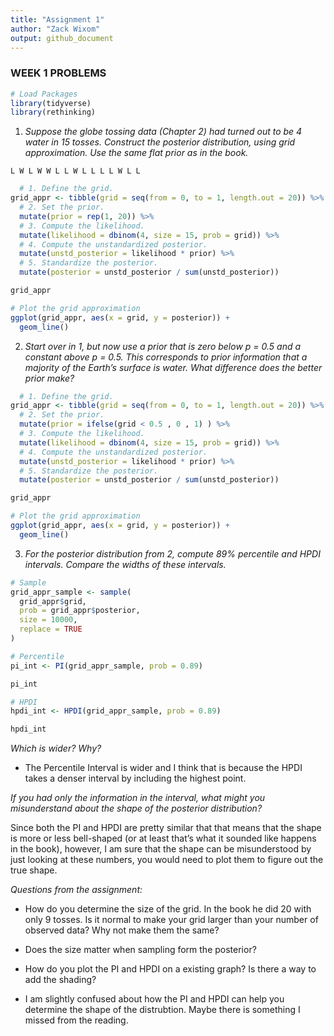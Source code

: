 ```yaml
---
title: "Assignment 1"
author: "Zack Wixom"
output: github_document
---
```


### WEEK 1 PROBLEMS

```r
# Load Packages
library(tidyverse)
library(rethinking)
```


1. _Suppose the globe tossing data (Chapter 2) had turned out to be 4 water in 15 tosses. Construct the posterior distribution, using grid approximation. Use the same flat prior as in the book._

```
L W L W W L L W L L L L W L L 
```

```r
  # 1. Define the grid.
grid_appr <- tibble(grid = seq(from = 0, to = 1, length.out = 20)) %>% 
  # 2. Set the prior.
  mutate(prior = rep(1, 20)) %>% 
  # 3. Compute the likelihood.
  mutate(likelihood = dbinom(4, size = 15, prob = grid)) %>% 
  # 4. Compute the unstandardized posterior.
  mutate(unstd_posterior = likelihood * prior) %>% 
  # 5. Standardize the posterior.
  mutate(posterior = unstd_posterior / sum(unstd_posterior))

grid_appr

# Plot the grid approximation
ggplot(grid_appr, aes(x = grid, y = posterior)) +
  geom_line()

```

2. _Start over in 1, but now use a prior that is zero below p = 0.5 and a constant above p = 0.5. This corresponds to prior information that a majority of the Earth’s surface is water. What difference does the better prior make?_

```r

  # 1. Define the grid.
grid_appr <- tibble(grid = seq(from = 0, to = 1, length.out = 20)) %>% 
  # 2. Set the prior.
  mutate(prior = ifelse(grid < 0.5 , 0 , 1) ) %>% 
  # 3. Compute the likelihood.
  mutate(likelihood = dbinom(4, size = 15, prob = grid)) %>% 
  # 4. Compute the unstandardized posterior.
  mutate(unstd_posterior = likelihood * prior) %>% 
  # 5. Standardize the posterior.
  mutate(posterior = unstd_posterior / sum(unstd_posterior))

grid_appr

# Plot the grid approximation
ggplot(grid_appr, aes(x = grid, y = posterior)) +
  geom_line()

```


3. _For the posterior distribution from 2, compute 89% percentile and HPDI intervals. Compare the widths of these intervals._

```r

# Sample
grid_appr_sample <- sample(
  grid_appr$grid, 
  prob = grid_appr$posterior, 
  size = 10000, 
  replace = TRUE
)

# Percentile
pi_int <- PI(grid_appr_sample, prob = 0.89)

pi_int

# HPDI
hpdi_int <- HPDI(grid_appr_sample, prob = 0.89)

hpdi_int


```

_Which is wider? Why? _

- The Percentile Interval is wider and I think that is because the HPDI takes a denser interval by including the highest point.

_If you had only the information in the interval, what might you misunderstand about the shape of the posterior distribution?_

Since both the PI and HPDI are pretty similar that that means that the shape is more or less bell-shaped (or at least that's what it sounded like happens in the book), however, I am sure that the shape can be misunderstood by just looking at these numbers, you would need to plot them to figure out the true shape.

_Questions from the assignment:_

- How do you determine the size of the grid. In the book he did 20 with only 9 tosses. Is it normal to make your grid larger than your number of observed data? Why not make them the same?

- Does the size matter when sampling form the posterior?

- How do you plot the PI and HPDI on a existing graph? Is there a way to add the shading?

- I am slightly confused about how the PI and HPDI can help you determine the shape of the distrubtion. Maybe there is something I missed from the reading.







